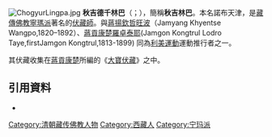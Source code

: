 [[File:ChogyurLingpa.jpg|thumb]]
'''秋吉德千林巴'''（{{Bo|z=ཨོ་རྒྱན་མཆོག་གྱུར་བདེ་ཆེན་གླིང་པ་|w=O-rgyan Mchog-gyur Bde-chen Gling-pa|t=Orgyen Chokgyur Dechen Lingpa}}；{{bd|1829年||1870年||catIdx=Q}}），簡稱'''秋吉林巴'''。本名諾布天津，是[[藏傳佛教|藏傳佛教]][[寧瑪派|寧瑪派]]著名的[[伏藏師|伏藏師]]。與[[蔣揚欽哲旺波|蔣揚欽哲旺波]]（Jamyang Khyentse Wangpo,1820–1892）、[[蔣貢康楚羅卓泰耶|蔣貢康楚羅卓泰耶]](Jamgon Kongtrul Lodro Taye,firstJamgon Kongtrul,1813-1899) 同為[[利美運動|利美運動]]運動推行者之一。

其伏藏收集在[[蔣貢康楚|蔣貢康楚]]所編的《[[大寶伏藏|大寶伏藏]]》之中。

==引用資料==

* {{cite book
| author=秋吉林巴取藏/黃英傑譯
| authorlink=敦珠仁波切
| title=《大圓滿之門─秋吉林巴新巖藏法》
| publisher=台北:全佛
| year=2009
| isbn=9789579957212}}

{{Authority control}}
[[Category:清朝藏传佛教人物|Category:清朝藏传佛教人物]]
[[Category:西藏人|Category:西藏人]]
[[Category:宁玛派|Category:宁玛派]]